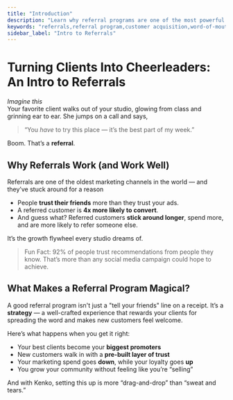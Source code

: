 ```yaml
---
title: "Introduction"
description: "Learn why referral programs are one of the most powerful tools for customer acquisition and retention — and how Kenko helps you set one up."
keywords: "referrals,referral program,customer acquisition,word-of-mouth,studio growth"
sidebar_label: "Intro to Referrals"
---
```


# Turning Clients Into Cheerleaders: An Intro to Referrals

_Imagine this_\
Your favorite client walks out of your studio, glowing from class and grinning ear to ear. She jumps on a call and says,

> “You _have_ to try this place — it’s the best part of my week.”

Boom. That’s a **referral**.

## Why Referrals Work (and Work Well)

Referrals are one of the oldest marketing channels in the world — and they’ve stuck around for a reason

- People **trust their friends** more than they trust your ads.
- A referred customer is **4x more likely to convert**.
- And guess what? Referred customers **stick around longer**, spend more, and are more likely to refer someone else.

It’s the growth flywheel every studio dreams of.

> Fun Fact: 92% of people trust recommendations from people they know. That’s more than any social media campaign could hope to achieve.

## What Makes a Referral Program Magical?

A good referral program isn't just a "tell your friends" line on a receipt. It’s a **strategy** — a well-crafted experience that rewards your clients for spreading the word and makes new customers feel welcome.

Here’s what happens when you get it right:

- Your best clients become your **biggest promoters**
- New customers walk in with a **pre-built layer of trust**
- Your marketing spend goes **down**, while your loyalty goes **up**
- You grow your community without feeling like you’re “selling”

And with Kenko, setting this up is more “drag-and-drop” than “sweat and tears.”